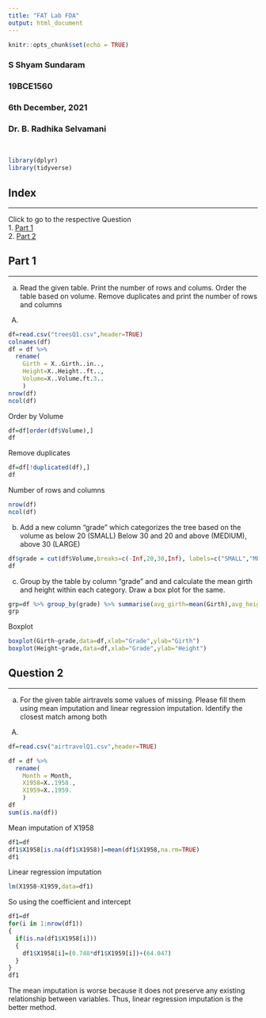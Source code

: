 ```yaml
---
title: "FAT Lab FDA"
output: html_document
---
```


```r
knitr::opts_chunk$set(echo = TRUE)
```

### S Shyam Sundaram
### 19BCE1560
### 6th December, 2021
### Dr. B. Radhika Selvamani
<br>
```r
library(dplyr)
library(tidyverse)
```
## Index
<hr/>
Click to go to the respective Question <br>
1. [Part 1](#p1) <br>
2. [Part 2](#p2) <br>

## <a name="p1"></a> Part 1
<hr/>

a. Read the given table. Print the number of rows and colums. Order the table based on volume.
Remove duplicates and print the number of rows and columns

A.
```r
df=read.csv("treesQ1.csv",header=TRUE)
colnames(df)
df = df %>% 
  rename(
    Girth = X..Girth..in..,
    Height=X..Height..ft..,
    Volume=X..Volume.ft.3..
    )
nrow(df)
ncol(df)
```

Order by Volume

```r
df=df[order(df$Volume),]
df
```

Remove duplicates

```r
df=df[!duplicated(df),]
df
```

Number of rows and columns

```r
nrow(df)
ncol(df)
```

b. Add a new column “grade” which categorizes the tree based on the volume as below 20
(SMALL) Below 30 and 20 and above (MEDIUM), above 30 (LARGE)<br>


```r
df$grade = cut(df$Volume,breaks=c(-Inf,20,30,Inf), labels=c("SMALL","MEDIUM","LARGE"))
df
```

c. Group by the table by column “grade” and and calculate the mean girth and height within each
category. Draw a box plot for the same.<br>

```r
grp=df %>% group_by(grade) %>% summarise(avg_girth=mean(Girth),avg_height=mean(Height))
grp
```

Boxplot

```r
boxplot(Girth~grade,data=df,xlab="Grade",ylab="Girth")
boxplot(Height~grade,data=df,xlab="Grade",ylab="Height")
```

## <a name="p2"></a> Question 2
<hr/>

a. For the given table airtravels some values of missing.
Please fill them using mean imputation and linear regression imputation.
Identify the closest match among both

A.
```r
df=read.csv("airtravelQ1.csv",header=TRUE)

df = df %>% 
  rename(
    Month = Month,
    X1958=X..1958.,
    X1959=X..1959.
    )
df
sum(is.na(df))
```

Mean imputation of X1958

```r
df1=df
df1$X1958[is.na(df1$X1958)]=mean(df1$X1958,na.rm=TRUE)
df1
```

Linear regression imputation

```r
lm(X1958~X1959,data=df1)
```

So using the coefficient and intercept

```r
df1=df
for(i in 1:nrow(df1))
{
  if(is.na(df1$X1958[i]))
  {
    df1$X1958[i]=(0.748*df1$X1959[i])+(64.047)
  }
}
df1
```

The mean imputation is worse because it does not preserve any existing relationship between variables. Thus, linear regression imputation is the better method.